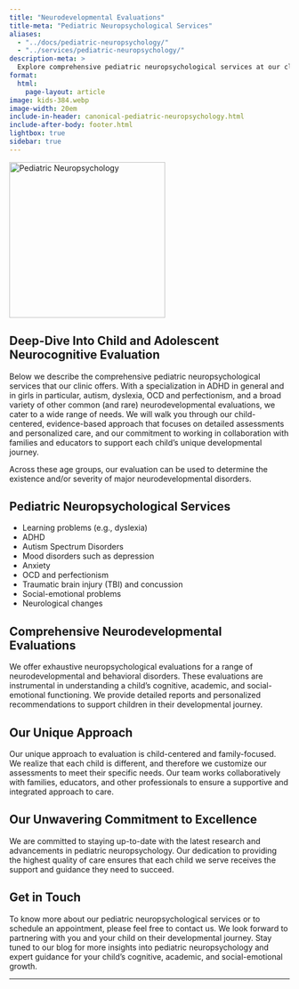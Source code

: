 ```yaml
---
title: "Neurodevelopmental Evaluations"
title-meta: "Pediatric Neuropsychological Services"
aliases:
  - "../docs/pediatric-neuropsychology/"
  - "../services/pediatric-neuropsychology/"
description-meta: >
  Explore comprehensive pediatric neuropsychological services at our clinic, specializing in ADHD in girls, Autism Spectrum Disorders, dyslexia, and a broad range of neurodevelopmental evaluations.
format:
  html:
    page-layout: article
image: kids-384.webp
image-width: 20em
include-in-header: canonical-pediatric-neuropsychology.html
include-after-body: footer.html
lightbox: true
sidebar: true
---
```


![](kids-384.webp "Pediatric Neuropsychology"){width=20em fig-alt="A brainworkup logo for pediatric neuropsychological services."}

## Deep-Dive Into Child and Adolescent Neurocognitive Evaluation

Below we describe the comprehensive pediatric neuropsychological services that our clinic offers. With a specialization in ADHD in general and in girls in particular, autism, dyslexia, OCD and perfectionism, and a broad variety of other common (and rare) neurodevelopmental evaluations, we cater to a wide range of needs. We will walk you through our child-centered, evidence-based approach that focuses on detailed assessments and personalized care, and our commitment to working in collaboration with families and educators to support each child's unique developmental journey.

:::{.callout-important collapse=false appearance='default' icon=true}
Across these age groups, our evaluation can be used to determine the existence
and/or severity of major neurodevelopmental disorders.
:::

## Pediatric Neuropsychological Services
- Learning problems (e.g., dyslexia)
- ADHD
- Autism Spectrum Disorders
- Mood disorders such as depression
- Anxiety
- OCD and perfectionism
- Traumatic brain injury (TBI) and concussion
- Social-emotional problems
- Neurological changes

## Comprehensive Neurodevelopmental Evaluations

We offer exhaustive neuropsychological evaluations for a range of neurodevelopmental and behavioral disorders. These evaluations are instrumental in understanding a child's cognitive, academic, and social-emotional functioning. We provide detailed reports and personalized recommendations to support children in their developmental journey.

## Our Unique Approach

:::{.callout-tip collapse=false appearance='default' icon=true}
Our unique approach to evaluation is child-centered and family-focused. We realize that each child is different, and therefore we customize our assessments to meet their specific needs. Our team works collaboratively with families, educators, and other professionals to ensure a supportive and integrated approach to care.
:::

## Our Unwavering Commitment to Excellence

We are committed to staying up-to-date with the latest research and advancements in pediatric neuropsychology. Our dedication to providing the highest quality of care ensures that each child we serve receives the support and guidance they need to succeed.

## Get in Touch

To know more about our pediatric neuropsychological services or to schedule an
appointment, please feel free to contact us. We look forward to partnering with
you and your child on their developmental journey. Stay tuned to our blog for
more insights into pediatric neuropsychology and expert guidance for your
child's cognitive, academic, and social-emotional growth.

---

<!-- ## Columbia U
- [link](https://www.columbiadoctors.org/childrens-health/pediatric-specialties/psychiatry-psychology/our-services/neuropsychological-evaluation-service)

Columbia Psychiatry’s Neuropsychological Evaluation Service is dedicated to identifying what prevents an individual from accessing their potential, as well as to better understand their specific strengths, areas of growth, and learning needs. Our team is comprised of experts in neuropsychology who evaluate preschool children through adults. Through these assessments, our experts are able to develop a comprehensive profile of one’s learning style along with targeted recommendations. Our team conducts evaluations using a developmental framework and strengths-based approach in order to effectively identify areas of growth.

Who We Serve
Our team works with individuals who are struggling to meet the demands of school/work or have challenges at home due to behavioral, academic or emotional difficulties. Our goal is to identify their strengths and challenges in order to make recommendations for the right interventions and services that can help them experience and maintain success. Each individual is unique, so we look for solutions that are right for each person or whole family.

Our Team
Our pediatric neuropsychology team is comprised of experts in school psychology, clinical psychology, and neuropsychology. They have specialized training in understanding brain development and how brain dysfunction may relate to problems at school, work, home, or with peers. Our experts help individuals understand the source of their difficulties, whether it is a learning disability, the effects of a medical condition, autism spectrum disorder, or another neurodevelopmental condition, such as a motor, language, or attention-based limitation. After the evaluation is completed, our providers are also equipped as needed to consult with school-based teams and other providers regarding academic and clinical interventions.

Our Program
Through our neuropsychological evaluations, we aim to pinpoint specific areas of growth that inform the best treatment for the individual and their family. We connect directly with school personnel, referring physicians, therapists, and other professionals involved in an individual’s care to ensure all providers are working collaboratively on a path to success.

A neuropsychological evaluation consists of several parts that may vary based on
the reason for an evaluation. Typically, an evaluation includes an intake
session, sessions for the neuropsychological testing, and a feedback session.

Intake
The intake is a chance for the neuropsychologist to learn more about why you or
your child was referred for an evaluation prior to initiating testing. This is
an opportunity for the individual or parent/guardian to provide information
regarding developmental, medical, educational, and psychological history. It
also is a good opportunity to ask any questions about the evaluation process.
This meeting usually takes one-to-two hours.

Neuropsychological Testing
Testing usually occurs over the span of two to three days, though some
re-evaluations or brief evaluations take only one day to complete. For children,
the first day of testing is probably the first time the neuropsychologist is
meeting your child, so the neuropsychologist will spend time at the beginning of
the session answering any questions your child may have and help put them at
ease for the testing process. Depending on your child’s age, testing may last a
full school day (9:00am-3:00pm) or half day (9:00am-12:00pm). Testing involves
completing various tasks that may involve answering questions, solving puzzles,
drawing, and/or filling out questionnaires. Given the length of testing
sessions, there are typically numerous breaks throughout the day, as well as a
longer break for lunch.

School Observation
In some circumstances, it is helpful to observe students in their learning
environment. The need for this observation is usually reviewed with the parent
during the intake or after the first testing appointment and depends on
accessibility to the school (*restrictions apply during the 2020-2021 school
year due to COVID-19).

Feedback
Results of the evaluation and associated recommendations will be reviewed during
the feedback session with you or the parent/guardian. With consent, results can
also be shared with others (e.g., school, other professionals). If appropriate
given their age and level of functioning, youth also may be included in part of
the feedback session. You will be provided with a written report summarizing the
evaluation following the date of feedback.

Ongoing Consultation
Often the neuropsychologist will continue to work with the individual and their
family to provide ongoing support. This may include working with other members
of the individual’s treatment team to ensure continuity of care and
implementation of recommendations from the evaluation. For youth, some
neuropsychologists may work closely with school personnel to help provide
appropriate educational programs. This can include connecting families with
educational advocates/attorneys, helping families find an appropriate school to
meet their child’s needs, consulting with school personnel on how to address
difficulties in the classroom, or attending Individualized Education Program
(IEP) or impartial hearing meetings.

Sample Evaluation Schedule
At the intake appointment, you will schedule subsequent testing sessions with
your provider. Testing days may occur consecutively within one week or during
different weeks, depending on provider and patient availability. Keep in mind
that this is a sample schedule and adjustments may occur based on the referral
question (e.g., shorter testing days, more than two testing days).


## Intake
You or your parent/guardian provides current concerns as well as the individual’s developmental, medical, educational, and psychological history.

Location: Telehealth
Length: 1-2 hours

### Testing Day 1
IQ Testing, Academic Testing, Fine Motor Testing, Psychiatric Evaluation

Location: In-person, or hybrid
Length: 3-6 hours (with breaks as needed and 1 hour lunch break)

### Testing Day 2
Language Testing, Attention/Executive Functioning Testing, Memory Testing, Social Skills Testing

Location: In-person, or hybrid
Length: 3-6 hours (with breaks as needed and 1 hour lunch break)

### Feedback
Results of the evaluation and associated recommendations are reviewed

Location: Telehealth
Length: 1-1.5 hours

What To Bring
If available, please send in advance of the intake appointment:

Previous neuropsychological or psychological reports
School evaluation reports (e.g., report cards, state testing)
Individualized Education Programs or 504 plans (if child receives special education services)
Therapy reports from other providers (e.g., speech/language pathologists, counselors)
Relevant medical history
Fees
Fees for a comprehensive neuropsychological evaluation can range depending on the referral question and age of the patient, but are generally estimated at $6000. This includes the intake, testing appointments, feedback, and written report. Fees are based on the scope of the evaluation and are reviewed prior to initiating the evaluation.

Insurance Accepted
Aetna
Columbia University Employee United Healthcare Plan
Our Locations
We are located at the following sites:

[](https://www.dcurbanmom.com/jforum/posts/list/952882.page) -->